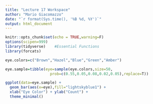 ```yaml
---
title: "Lecture 17 Workspace"
author: "Mario Giacomazzo"
date: "`r format(Sys.time(), '%B %d, %Y')`"
output: html_document
---
```


```r
knitr::opts_chunk$set(echo = TRUE,warning=F)
options(scipen=999)
library(tidyverse)    #Essential Functions
library(forcats)
```

```r
eye.colors=c("Brown","Hazel","Blue","Green","Amber")

eye.sample=tibble(eye=sample(eye.colors,size=50, 
                    prob=c(0.55,0.05,0.08,0.02,0.05),replace=T))

ggplot(data=eye.sample) +
  geom_bar(aes(x=eye),fill="lightskyblue1") + 
  xlab("Eye Color") + ylab("Count") +
  theme_minimal()
  
```

